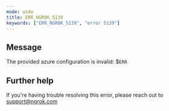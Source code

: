 ```yaml
---
mode: wide
title: ERR_NGROK_5139
keywords: ["ERR_NGROK_5139", "error 5139"]
---
```


## Message

The provided azure configuration is invalid: $`ERR`

## Further help

If you're having trouble resolving this error, please reach out to [support@ngrok.com](mailto:support@ngrok.com?subject=Help%20with%20ERR_NGROK_5139)

